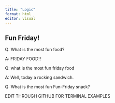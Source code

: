```yaml
---
title: "Logic"
format: html
editor: visual
---
```


## Fun Friday!

Q: What is the most fun food?

A: FRIDAY FOOD!!

Q: what is the most fun friday food

A: Well, today a rocking sandwich.

Q: What is the most fun Fun-Friday snack?


EDIT THROUGH GITHUB FOR TERMINAL EXAMPLES
